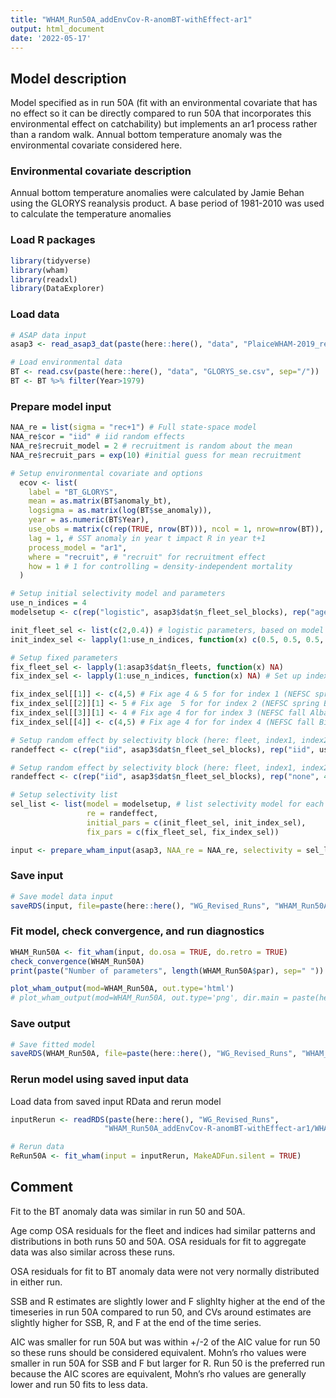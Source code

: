 ```yaml
---
title: "WHAM_Run50A_addEnvCov-R-anomBT-withEffect-ar1"
output: html_document
date: '2022-05-17'
---
```


## Model description
Model specified as in run 50A (fit with an environmental covariate that has no effect so it can be directly compared to run 50A that incorporates this environmental effect on catchability) but implements an ar1 process rather than a random walk. Annual bottom temperature anomaly was the environmental covariate considered here.


### Environmental covariate description
Annual bottom temperature anomalies were calculated by Jamie Behan using the GLORYS reanalysis product. A base period of 1981-2010 was used to calculate the temperature anomalies


### Load R packages
```r
library(tidyverse)
library(wham)
library(readxl)
library(DataExplorer)
```

### Load data
```r
# ASAP data input
asap3 <- read_asap3_dat(paste(here::here(), "data", "PlaiceWHAM-2019_revised_NEFSC-LW-WAA_splitNEFSC-BigUnit.DAT", sep="/"))

# Load environmental data 
BT <- read.csv(paste(here::here(), "data", "GLORYS_se.csv", sep="/"))
BT <- BT %>% filter(Year>1979)
```

### Prepare model input
```r
NAA_re = list(sigma = "rec+1") # Full state-space model
NAA_re$cor = "iid" # iid random effects
NAA_re$recruit_model = 2 # recruitment is random about the mean
NAA_re$recruit_pars = exp(10) #initial guess for mean recruitment

# Setup environmental covariate and options
  ecov <- list(
    label = "BT_GLORYS",
    mean = as.matrix(BT$anomaly_bt),
    logsigma = as.matrix(log(BT$se_anomaly)),
    year = as.numeric(BT$Year),
    use_obs = matrix(c(rep(TRUE, nrow(BT))), ncol = 1, nrow=nrow(BT)), # use all obs except the first 2 (no data 1979 and 1980, not full year of data in 1981) 
    lag = 1, # SST anomaly in year t impact R in year t+1
    process_model = "ar1",
    where = "recruit", # "recruit" for recruitment effect
    how = 1 # 1 for controlling = density-independent mortality
  )

# Setup initial selectivity model and parameters
use_n_indices = 4
modelsetup <- c(rep("logistic", asap3$dat$n_fleet_sel_blocks), rep("age-specific", use_n_indices))

init_fleet_sel <- list(c(2,0.4)) # logistic parameters, based on model type
init_index_sel <- lapply(1:use_n_indices, function(x) c(0.5, 0.5, 0.5, 1, 1, 0.5, 0.5, 0.5, 0.5, 0.5, 0.5))

# Setup fixed parameters
fix_fleet_sel <- lapply(1:asap3$dat$n_fleets, function(x) NA) 
fix_index_sel <- lapply(1:use_n_indices, function(x) NA) # Set up index object

fix_index_sel[[1]] <- c(4,5) # Fix age 4 & 5 for for index 1 (NEFSC spring Albatross)
fix_index_sel[[2]][1] <- 5 # Fix age  5 for for index 2 (NEFSC spring Bigelow)
fix_index_sel[[3]][1] <- 4 # Fix age 4 for for index 3 (NEFSC fall Albatross)
fix_index_sel[[4]] <- c(4,5) # Fix age 4 for for index 4 (NEFSC fall Bigelow)

# Setup random effect by selectivity block (here: fleet, index1, index2)
randeffect <- c(rep("iid", asap3$dat$n_fleet_sel_blocks), rep("iid", use_n_indices))

# Setup random effect by selectivity block (here: fleet, index1, index2, index3, index4)
randeffect <- c(rep("iid", asap3$dat$n_fleet_sel_blocks), rep("none", 4)) # Don't include selectivity random effects for any surveys 

# Setup selectivity list
sel_list <- list(model = modelsetup, # list selectivity model for each fleet and index
                 re = randeffect,
                 initial_pars = c(init_fleet_sel, init_index_sel),
                 fix_pars = c(fix_fleet_sel, fix_index_sel))

input <- prepare_wham_input(asap3, NAA_re = NAA_re, selectivity = sel_list, ecov=ecov, model_name = "WHAM_Run50A") 
```

### Save input
```r
# Save model data input
saveRDS(input, file=paste(here::here(), "WG_Revised_Runs", "WHAM_Run50A_addEnvCov-R-anomBT-withEffect-ar1", "WHAM_Run50A_input.rds", sep="/"))
```

### Fit model, check convergence, and run diagnostics
```r
WHAM_Run50A <- fit_wham(input, do.osa = TRUE, do.retro = TRUE) 
check_convergence(WHAM_Run50A)
print(paste("Number of parameters", length(WHAM_Run50A$par), sep=" "))

plot_wham_output(mod=WHAM_Run50A, out.type='html')
# plot_wham_output(mod=WHAM_Run50A, out.type='png', dir.main = paste(here::here(), "WHAM_Run50A", sep="/"))
```

### Save output
```r
# Save fitted model
saveRDS(WHAM_Run50A, file=paste(here::here(), "WG_Revised_Runs", "WHAM_Run50A_addEnvCov-R-anomBT-withEffect-ar1", "WHAM_Run50A_model.rds", sep="/"))
```

### Rerun model using saved input data
Load data from saved input RData and rerun model
```r
inputRerun <- readRDS(paste(here::here(), "WG_Revised_Runs",
                     "WHAM_Run50A_addEnvCov-R-anomBT-withEffect-ar1/WHAM_Run50A_input.rds", sep="/"))

# Rerun data
ReRun50A <- fit_wham(input = inputRerun, MakeADFun.silent = TRUE)
```

## Comment
Fit to the BT anomaly data was similar in run 50 and 50A. 

Age comp OSA residuals for the fleet and indices had similar patterns and distributions in both runs 50 and 50A. OSA residuals for fit to aggregate data was also similar across these runs. 

OSA residuals for fit to BT anomaly data were not very normally distributed in either run.

SSB and R estimates are slightly lower and F slighlty higher at the end of the timeseries in run 50A compared to run 50, and CVs around estimates are slightly higher for SSB, R, and F at the end of the time series. 

AIC was smaller for run 50A but was within +/-2 of the AIC value for run 50 so these runs should be considered equivalent. Mohn's rho values were smaller in run 50A for SSB and F but larger for R. Run 50 is the preferred run because the AIC scores are equivalent, Mohn's rho values are generally lower and run 50 fits to less data.




